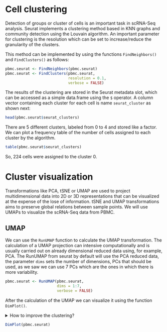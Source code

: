 # Cell clustering


Detection of groups or cluster of cells is an important task in scRNA-Seq 
analysis. Seurat implements a clustering method based in KNN graphs and 
community detection using the Louvain algorithm. An important parameter
for clustering is the resolution which can be set to increase/reduce the
granularity of the clusters.

This method can be implemented by using the functions `FindNeighbors()` and
`FindClusters()` as follows:

```r
pbmc.seurat <- FindNeighbors(pbmc.seurat)
pbmc.seurat <- FindClusters(pbmc.seurat, 
                            resolution = 0.1, 
                            verbose = FALSE)
```


The results of the clustering are stored in the Seurat metadata slot, which
can be accessed as a simple data.frame using the `$` operator. A column vector
containing each cluster for each cell is name `seurat_cluster` as shown next:


```r
head(pbmc.seurat$seurat_clusters)
```


There are 5 different clusters, labeled from 0 to 4 and stored like a factor.
We can plot a frequency table of the number of cells assigned to each cluster
by the algorithm.


```r
table(pbmc.seurat$seurat_clusters) 
```

So, 224 cells were assigned to the cluster 0.


# Cluster visualization


Transformations like PCA, tSNE or UMAP are used to project multidimensional
data into 2D or 3D representations that can be visualized at the expense
of the lose of information. tSNE and UMAP transformations aims to preserve
global relations between sample points. We will use UMAPs to visualize the
scRNA-Seq data from PBMC.


## UMAP

We can use the `RunUMAP` function to calculate the UMAP transformation. The 
calculation of a UMAP projection can intensive computationally and is 
usually carried out on already dimensional reduced data using, for example,
PCA. The RunUMAP from seurat by default will use the PCA reduced data, the
parameter `dims` sets the number of dimensions, PCs that should be used, as
we saw we can use 7 PCs which are the ones in which there is more variability.


```r
pbmc.seurat <- RunUMAP(pbmc.seurat, 
                       dims = 1:7, 
                       verbose = FALSE)
```

After the calculation of the UMAP we can visualize it using the function
`DimPlot()`.



<details>
<summary>How to improve the clustering?</summary>
<br>
Try different higher values for the resolution parameter.
</details>


```r
DimPlot(pbmc.seurat)
```


